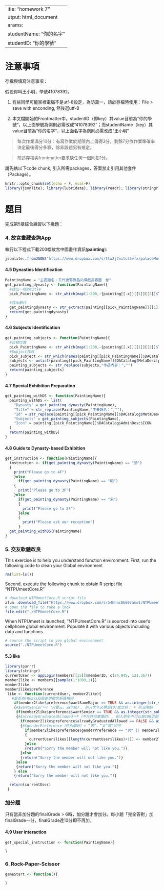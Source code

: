  ---
title: "homework 7"
output: html_document
params:
  studentName: "你的名字"
  studentID: "你的學號"
---

# 注意事項

存檔與填寫注意事項：

假設你叫王小明，學號41078392。

  1. 有些同學可能家裡電腦不是utf-8設定，為防萬一，請於存檔時使用：File > save with enconding, 然後選utf-8

  2. 本文檔開始的Frontmatter中，studentID（即key）其value目前為"你的學號"，以上面學號為例則必需改成"41078392"；而studentName（key）其value目前為"你的名字"，以上面名字為例則必需改成"王小明"
  
> 每次作業滿分10分：有寫作業於期限內上傳得3分，剩餘7分依作業準確率決定最後得分多寡，除非該題另有規定。

> 前述存檔與frontmatter要求缺任何一個則扣1分。

請先執以下code chunk, 引入所需packages，答案禁止引用其他套件（Package）。
```{r setup, include=FALSE}
knitr::opts_chunk$set(echo = F, eval=F)
library(jsonlite); library(lubridate); library(readr); library(stringr); library(purrr)
```

# 題目

完成第5章綜合練習以下幾題：

### 4. 故宮畫藏查詢App{-}

執行以下程式下載200幅故宮中國畫作資訊(**painting**):
```{r data4, echo=T}
jsonlite::fromJSON("https://www.dropbox.com/s/ttw2j7nitc35vfx/palaceMuseumPainting.json?dl=1", simplifyDataFrame = F) -> painting
```

#### 4.5 Dynasties Identification{-}

```{r}
PaintingName = "主要題名：五代後蜀滕昌祐蝶戲長春圖　卷"
get_painting_dynasty <- function(PaintingName){
  #找出一樣的title
  pick_PaintingName <- str_which(map(1:200,~{painting[[.x]][[1]][[2]]$Title}),pattern = PaintingName)
  
  #找出朝代
  get_paintingdynasty <- str_extract(painting[[pick_PaintingName]][[1]][[2]]$Title, pattern = "([唐宋元明清]|五代後蜀|五代南唐)")
  return(get_paintingdynasty)
}

```

#### 4.6 Subjects Identification{-}

```{r}
get_painting_subjects <- function(PaintingName){
  #目標位置
  pick_PaintingName <- str_which(map(1:200,~{painting[[.x]][[1]][[2]]$Title}),pattern = PaintingName)
  #Subject找尋
  pick_subject <- str_which(names(painting[[pick_PaintingName]]$DACatalog$MetaDesc), "Subject")
  subjects <- unlist(painting[[pick_PaintingName]]$DACatalog$MetaDesc[pick_subject])
  painting_subjects <- str_replace(subjects,"作品內容：","")
  return(painting_subjects)
}

```


#### 4.7 Special Exhibition Preparation{-}

```{r}
get_painting_withDS <- function(PaintingName){
  painting_withDS <- list(
    "Dynasty" = get_painting_dynasty(PaintingName),
    "Title" = str_replace(PaintingName,"主要題名：",""),
    "Id" = str_replace(painting[[pick_PaintingName]]$DACatalog$MetaDesc$Identifier,"作品號：",""),
    "Subjects" = get_painting_subjects(PaintingName),
    "Icon" = painting[[pick_PaintingName]]$DACatalog$AdminDesc$ICON
  )
  return(painting_withDS)
}
```

#### 4.8 Guide to Dynasty-based Exhibition{-}

```{r}
get_instruction <- function(PaintingName){
  instruction <- if(get_painting_dynasty(PaintingName) == "清")
  {
    print("Please go to 4F")
    }else
      if(get_painting_dynasty(PaintingName) == "明")
    {
      print("Please go to 3F")
    }else
      if(get_painting_dynasty(PaintingName) == "宋")
      {
        print("Please go to 2F")
      }else
      {
        print("Please ask our reception")
      }
  get_painting_withDS(PaintingName)
}
```

### 5. 交友軟體改良{-}

This exercise is to help you understand function environment. First, run the following code to clean your Global environment

```{r, echo=TRUE}
rm(list=ls())
```

Second, execute the following chunk to obtain R script file "NTPUmeetCore.R"
```{r, echo=TRUE}
# download NTPUmeetCore.R script file
xfun::download_file("https://www.dropbox.com/s/54khnc8k607amw1/NTPUmeetCore.R?dl=1")
# open the file to take a look
file.edit("./NTPUmeetCore.R")
```

When NTPUmeet is launched, "NTPUmeetCore.R" is sourced into user's cellphone global environment. Populate it with various objects including data and functions.

```{r, echo=TRUE}
# source the script to you global environment
source("./NTPUmeetCore.R")
```

#### 5.3 like

```{r ans53, echo=T}
library(purrr)
library(stringr)
currentUser <- appLogin(members[[35]]$memberID, c(24.945, 121.367))
member2like <- members[[sample(1:1000,1)]]
member2like
member2like$preference
 like <- function(currentUser, member2like){
   #是否為TRUE以及兩者學號學系碼相同
    if(member2like$preference$wantSameMajor == TRUE && as.integer(str_sub(currentUser$schoolID,5,6)) == as.integer(str_sub(member2like$schoolID,5,6)))
    {#$wantSenior＝T（只要三，四年級）, 則入學年必需是107或之前； F 則沒限制
     if(member2like$preference$wantSenior == TRUE && as.integer(str_sub(currentUser$schoolID,2,3)) <= 7)
     {#$alreadyGraduatedAllowed＝F（不允許已畢業的）, 則入學年不可以是106之前（不含106, 106可以）； T 則沒限制。
       if(member2like$preference$alreadyGraduatedAllowed == FALSE && as.integer(str_sub(currentUser$schoolID,2,3)) >= 6)
       {#$genderPreference（性別偏好）= “男”，“女”或"均可
         if(member2like$preference$genderPreference == "男" || member2like$preference$genderPreference == "女" || member2like$preference$genderPreference == "均可")
         {
           currentUser$likes[[length(currentUser$likes)+1]] <- member2like$schoolID
         }else
         {return("Sorry the member will not like you.")}
       }else
       {return("Sorry the member will not like you.")}
     }else
     {return("Sorry the member will not like you.")}
    } else
    {return("Sorry the member will not like you.")}

  return(currentUser)
 }
```

### 加分題

只有當非加分題的finalGrade > 6時，加分題才會加分。每小題「完全答對」加finalGrade一分，finalGrade達10分即不再加。

#### 4.9 User interaction

```{r ans44, echo=F}
get_special_instruction <- function(PaintingName){
  
}
```

### 6. Rock-Paper-Scissor{-}

```{r}
gameStart <- function(){
  
}
```
